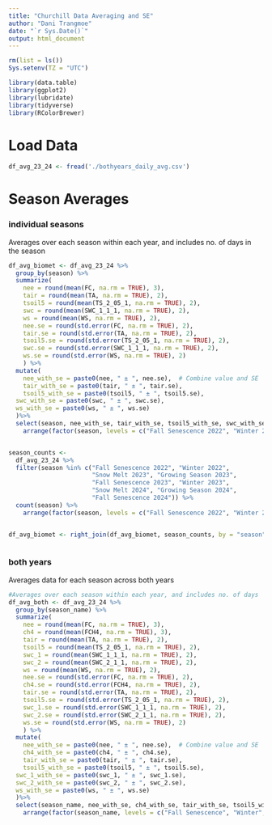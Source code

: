 ```yaml
---
title: "Churchill Data Averaging and SE"
author: "Dani Trangmoe"
date: "`r Sys.Date()`"
output: html_document
---
```


```r
rm(list = ls())
Sys.setenv(TZ = "UTC")

library(data.table)
library(ggplot2)
library(lubridate)
library(tidyverse)
library(RColorBrewer)

```


# Load Data

```r

df_avg_23_24 <- fread('./bothyears_daily_avg.csv')

```

# Season Averages

### individual seasons
Averages over each season within each year, and includes no. of days in the season
```r


df_avg_biomet <- df_avg_23_24 %>%
  group_by(season) %>%
  summarize(
    nee = round(mean(FC, na.rm = TRUE), 3),
    tair = round(mean(TA, na.rm = TRUE), 2),
    tsoil5 = round(mean(TS_2_05_1, na.rm = TRUE), 2),
    swc = round(mean(SWC_1_1_1, na.rm = TRUE), 2),
    ws = round(mean(WS, na.rm = TRUE), 2),
    nee.se = round(std.error(FC, na.rm = TRUE), 2),
    tair.se = round(std.error(TA, na.rm = TRUE), 2),
    tsoil5.se = round(std.error(TS_2_05_1, na.rm = TRUE), 2),
    swc.se = round(std.error(SWC_1_1_1, na.rm = TRUE), 2),
    ws.se = round(std.error(WS, na.rm = TRUE), 2)
    ) %>%
  mutate(
    nee_with_se = paste0(nee, " ± ", nee.se),  # Combine value and SE
    tair_with_se = paste0(tair, " ± ", tair.se),
    tsoil5_with_se = paste0(tsoil5, " ± ", tsoil5.se),
  swc_with_se = paste0(swc, " ± ", swc.se),
  ws_with_se = paste0(ws, " ± ", ws.se)
  )%>%
  select(season, nee_with_se, tair_with_se, tsoil5_with_se, swc_with_se, ws_with_se) %>%
    arrange(factor(season, levels = c("Fall Senescence 2022", "Winter 2022", "Snow Melt 2023", "Growing Season 2023", "Fall Senescence 2023", "Winter 2023", "Snow Melt 2024", "Growing Season 2024", "Fall Senescence 2024")))


season_counts <- 
  df_avg_23_24 %>%
  filter(season %in% c("Fall Senescence 2022", "Winter 2022", 
                       "Snow Melt 2023", "Growing Season 2023", 
                       "Fall Senescence 2023", "Winter 2023", 
                       "Snow Melt 2024", "Growing Season 2024", 
                       "Fall Senescence 2024")) %>%
  count(season) %>%
    arrange(factor(season, levels = c("Fall Senescence 2022", "Winter 2022", "Snow Melt 2023", "Growing Season 2023", "Fall Senescence 2023", "Winter 2023", "Snow Melt 2024", "Growing Season 2024", "Fall Senescence 2024")))


df_avg_biomet <- right_join(df_avg_biomet, season_counts, by = "season") 



```



### both years
Averages data for each season across both years
```r


#Averages over each season within each year, and includes no. of days
df_avg_both <- df_avg_23_24 %>%
  group_by(season_name) %>%
  summarize(
    nee = round(mean(FC, na.rm = TRUE), 3),
    ch4 = round(mean(FCH4, na.rm = TRUE), 3),
    tair = round(mean(TA, na.rm = TRUE), 2),
    tsoil5 = round(mean(TS_2_05_1, na.rm = TRUE), 2),
    swc_1 = round(mean(SWC_1_1_1, na.rm = TRUE), 2),
    swc_2 = round(mean(SWC_2_1_1, na.rm = TRUE), 2),
    ws = round(mean(WS, na.rm = TRUE), 2),
    nee.se = round(std.error(FC, na.rm = TRUE), 2),
    ch4.se = round(std.error(FCH4, na.rm = TRUE), 2),
    tair.se = round(std.error(TA, na.rm = TRUE), 2),
    tsoil5.se = round(std.error(TS_2_05_1, na.rm = TRUE), 2),
    swc_1.se = round(std.error(SWC_1_1_1, na.rm = TRUE), 2),
    swc_2.se = round(std.error(SWC_2_1_1, na.rm = TRUE), 2),
    ws.se = round(std.error(WS, na.rm = TRUE), 2)
    ) %>%
  mutate(
    nee_with_se = paste0(nee, " ± ", nee.se),  # Combine value and SE
    ch4_with_se = paste0(ch4, " ± ", ch4.se),
    tair_with_se = paste0(tair, " ± ", tair.se),
    tsoil5_with_se = paste0(tsoil5, " ± ", tsoil5.se),
  swc_1_with_se = paste0(swc_1, " ± ", swc_1.se),
  swc_2_with_se = paste0(swc_2, " ± ", swc_2.se),
  ws_with_se = paste0(ws, " ± ", ws.se)
  )%>%
  select(season_name, nee_with_se, ch4_with_se, tair_with_se, tsoil5_with_se, swc_1_with_se,swc_2_with_se, ws_with_se) %>%
    arrange(factor(season_name, levels = c("Fall Senescence", "Winter", "Snow Melt", "Growing Season")))


```

